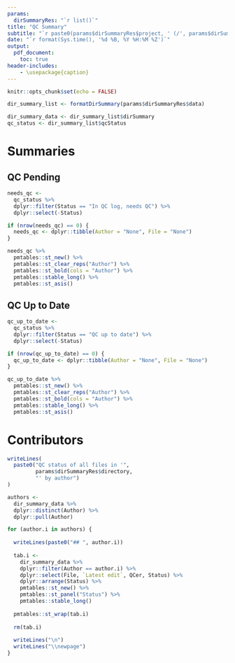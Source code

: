 ```yaml
---
params: 
  dirSummaryRes: "`r list()`"
title: "QC Summary"
subtitle: "`r paste0(params$dirSummaryRes$project, ' (/', params$dirSummaryRes$directory, ')')`"
date: "`r format(Sys.time(), '%d %B, %Y %H:%M %Z')`"
output:
  pdf_document:
    toc: true
header-includes:
    - \usepackage{caption}
---
```


\captionsetup[table]{labelformat=empty}

```r
knitr::opts_chunk$set(echo = FALSE)
```

```r
dir_summary_list <- formatDirSummary(params$dirSummaryRes$data)

dir_summary_data <- dir_summary_list$dirSummary
qc_status <- dir_summary_list$qcStatus

```

\newpage

# Summaries

\newpage

## QC Pending

```r

needs_qc <-
  qc_status %>% 
  dplyr::filter(Status == "In QC log, needs QC") %>% 
  dplyr::select(-Status)

if (nrow(needs_qc) == 0) {
  needs_qc <- dplyr::tibble(Author = "None", File = "None")
}

needs_qc %>%   
  pmtables::st_new() %>% 
  pmtables::st_clear_reps("Author") %>%
  pmtables::st_bold(cols = "Author") %>% 
  pmtables::stable_long() %>%
  pmtables::st_asis()

```

\newpage

## QC Up to Date

```r

qc_up_to_date <-
  qc_status %>% 
  dplyr::filter(Status == "QC up to date") %>% 
  dplyr::select(-Status)

if (nrow(qc_up_to_date) == 0) {
  qc_up_to_date <- dplyr::tibble(Author = "None", File = "None")
}

qc_up_to_date %>%   
  pmtables::st_new() %>% 
  pmtables::st_clear_reps("Author") %>%
  pmtables::st_bold(cols = "Author") %>% 
  pmtables::stable_long() %>%
  pmtables::st_asis()

```

\newpage

# Contributors

```r
writeLines(
  paste0("QC status of all files in '",
         params$dirSummaryRes$directory,
         "' by author")
)

```


\newpage

```r
authors <- 
  dir_summary_data %>%
  dplyr::distinct(Author) %>%
  dplyr::pull(Author)

for (author.i in authors) {
  
  writeLines(paste0("## ", author.i))
  
  tab.i <-
    dir_summary_data %>%
    dplyr::filter(Author == author.i) %>%
    dplyr::select(File, `Latest edit`, QCer, Status) %>%
    dplyr::arrange(Status) %>%
    pmtables::st_new() %>%
    pmtables::st_panel("Status") %>%
    pmtables::stable_long()
  
  pmtables::st_wrap(tab.i)
  
  rm(tab.i)
  
  writeLines("\n")
  writeLines("\\newpage")
}

```
